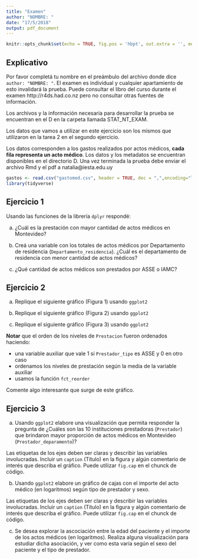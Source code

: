 ```yaml
---
title: "Examen"
author: "NOMBRE: "
date: "17/5/2018"
output: pdf_document
---
```


```r
knitr::opts_chunk$set(echo = TRUE, fig.pos = 'hbpt', out.extra = '', message = FALSE, warning = FALSE)
```

## Explicativo

Por favor completá tu nombre en el preámbulo del archivo donde dice `author: "NOMBRE: "`.
El examen es individual y cualquier apartamiento de esto invalidará la prueba. Puede consultar el libro del curso durante el examen http://r4ds.had.co.nz pero no consultar otras fuentes de información.

Los archivos y la información necesaria para desarrollar la prueba se encuentran en el D en la carpeta llamada STAT_NT_EXAM.

Los datos que vamos a utilizar en este ejercicio son los mismos  que utilizaron en la tarea 2 en el segundo ejercicio.

Los datos corresponden a los gastos realizados por actos médicos, **cada fila representa un acto médico**. Los datos y los metadatos se encuentran disponibles en el directorio D. Una vez terminada la prueba debe enviar el archivo Rmd y el pdf a natalia@iesta.edu.uy


```r
gastos <- read.csv("gastomed.csv", header = TRUE, dec = ",",encoding="latin1") 
library(tidyverse)
```

## Ejercicio 1

Usando las funciones de la librería `dplyr`  respondé:  

a. ¿Cuál es la prestación con mayor cantidad de actos médicos en Montevideo?      


b. Creá una variable con los totales de actos médicos por Departamento de residencia (`Departamento_residencia`). ¿Cuál es el departamento de residencia con menor cantidad de actos médicos?      


c. ¿Qué cantidad de actos médicos son prestados por ASSE o IAMC?       



\newpage

## Ejercicio 2
a. Replique el siguiente gráfico (Figura 1) usando `ggplot2`


b. Replique el siguiente gráfico (Figura 2) usando `ggplot2`

\newpage

c. Replique el siguiente gráfico (Figura 3) usando `ggplot2`

**Notar** que el orden de los niveles de `Prestacion` fueron ordenados haciendo:

* una variable auxiliar que vale 1 si `Prestador_tipo` es ASSE y 0 en otro caso    
* ordenamos los niveles de prestación según la media de la variable auxiliar
* usamos la función `fct_reorder` 

Comente algo interesante que surge de este gráfico. 



\newpage
## Ejercicio 3
a. Usando `ggplot2` elabore una visualización que permita responder la pregunta de ¿Cuáles son las 10 instituciones prestadoras (`Prestador`) que brindaron mayor proporción de actos médicos en Montevideo (`Prestador_deparamento`)?

Las etiquetas de los ejes deben ser claras y describir las variables involucradas. Incluir un `caption` (Título) en la figura y algún comentario de interés que describa el gráfico. Puede utilizar `fig.cap` en el chunck de código. 

b. Usando `ggplot2` elabore un gráfico de cajas con el importe del acto médico (en logaritmos) según tipo de prestador y sexo. 

Las etiquetas de los ejes deben ser claras y describir las variables involucradas. Incluir un `caption` (Título) en la figura y algún comentario de interés que describa el gráfico. Puede utilizar `fig.cap` en el chunck de código. 


c. Se desea explorar la ascociación entre la edad del paciente y el importe de los actos médicos (en logaritmos). Realiza alguna visualización para estudiar dicha asociación, y ver como esta varía según el sexo del paciente y el tipo de prestador. 




